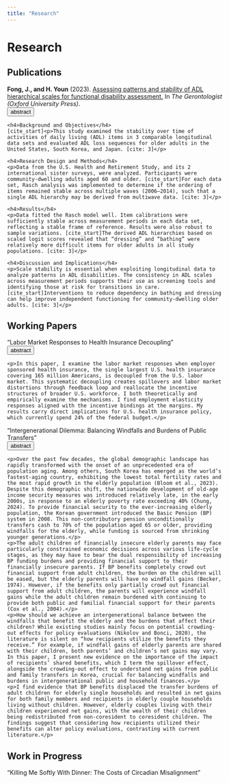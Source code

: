 ```yaml
---
title: "Research"
---
```


# Research

## Publications

**Fong, J., and H. Youn** (2023). [Assessing patterns and stability of ADL hierarchical scales for functional disability assessment.](https://academic.oup.com/gerontologist/article/63/4/773/6571520) In *The Gerontologist (Oxford University Press)*.
  <br>
  <button class="abstract-button">abstract</button>
  <div class="abstract-content">
    <h4>Background and Objectives</h4>
    [cite_start]<p>This study examined the stability over time of activities of daily living (ADL) items in 3 comparable longitudinal data sets and evaluated ADL loss sequences for older adults in the United States, South Korea, and Japan. [cite: 3]</p>
    
    <h4>Research Design and Methods</h4>
    <p>Data from the U.S. Health and Retirement Study, and its 2 international sister surveys, were analyzed. Participants were community-dwelling adults aged 60 and older. [cite_start]For each data set, Rasch analysis was implemented to determine if the ordering of items remained stable across multiple waves (2006–2014), such that a single ADL hierarchy may be derived from multiwave data. [cite: 3]</p>
    
    <h4>Results</h4>
    <p>Data fitted the Rasch model well. Item calibrations were sufficiently stable across measurement periods in each data set, reflecting a stable frame of reference. Results were also robust to sample variations. [cite_start]The derived ADL hierarchies based on scaled logit scores revealed that “dressing” and “bathing” were relatively more difficult items for older adults in all study populations. [cite: 3]</p>
    
    <h4>Discussion and Implications</h4>
    <p>Scale stability is essential when exploiting longitudinal data to analyze patterns in ADL disabilities. The consistency in ADL scales across measurement periods supports their use as screening tools and identifying those at risk for transitions in care. [cite_start]Interventions to reduce dependency in bathing and dressing can help improve independent functioning for community-dwelling older adults. [cite: 3]</p>
  </div>
 

## Working Papers

“Labor Market Responses to Health Insurance Decoupling"
  <br>
  <button class="abstract-button">abstract</button>
  <div class="abstract-content">
    <p>In this paper, I examine the labor market responses when employer sponsored health insurance, the single largest U.S. health insurance covering 165 million Americans, is decoupled from the U.S. labor market. This systematic decoupling creates spillovers and labor market distortions through feedback loop and reallocate the incentive structures of broader U.S. workforce. I both theoretically and empirically examine the mechanisms. I find employment elasticity responses aligned with the incentive bindings at the margins. My results carry direct implications for U.S. health insurance policy, which currently spend 24% of the federal budget.</p>
  </div>

“Intergenerational Dilemma: Balancing Windfalls and Burdens of Public Transfers"
  <br>
  <button class="abstract-button">abstract</button>
  <div class="abstract-content">
    <p>Over the past few decades, the global demographic landscape has rapidly transformed with the onset of an unprecedented era of population aging. Among others, South Korea has emerged as the world’s fastest-aging country, exhibiting the lowest total fertility rates and the most rapid growth in the elderly population (Bloom et al., 2023). Despite this demographic shift, the nationwide development of old-age income security measures was introduced relatively late, in the early 2000s, in response to an elderly poverty rate exceeding 40% (Chung, 2024). To provide financial security to the ever-increasing elderly population, the Korean government introduced the Basic Pension (BP) system in 2008. This non-contributory pension unconditionally transfers cash to 70% of the population aged 65 or older, providing windfalls for the elderly, while funding is sourced from shrinking younger generations.</p>
    <p>The adult children of financially insecure elderly parents may face particularly constrained economic decisions across various life-cycle stages, as they may have to bear the dual responsibility of increasing BP funding burdens and providing financial support to their financially insecure parents. If BP benefits completely crowd out financial support from adult children, the burden on the children will be eased, but the elderly parents will have no windfall gains (Becker, 1974). However, if the benefits only partially crowd out financial support from adult children, the parents will experience windfall gains while the adult children remain burdened with continuing to provide both public and familial financial support for their parents (Cox et al., 2004).</p>
    <p>How should we achieve an intergenerational balance between the windfalls that benefit the elderly and the burdens that affect their children? While existing studies mainly focus on potential crowding-out effects for policy evaluations (Nikolov and Bonci, 2020), the literature is silent on “how recipients utilize the benefits they receive.” For example, if windfall gains of elderly parents are shared with their children, both parents’ and children’s net gains may vary. In this paper, I present new evidence on the importance of the impact of recipients’ shared benefits, which I term the spillover effect, alongside the crowding-out effect to understand net gains from public and family transfers in Korea, crucial for balancing windfalls and burdens in intergenerational public and household finances.</p>
    <p>I find evidence that BP benefits displaced the transfer burdens of adult children for elderly single households and resulted in net gains for both family members and recipients in elderly couple households living without children. However, elderly couples living with their children experienced net gains, with the wealth of their children being redistributed from non-coresident to coresident children. The findings suggest that considering how recipients utilized their benefits can alter policy evaluations, contrasting with current literature.</p>
  </div>

## Work in Progress

“Killing Me Softly With Dinner: The Costs of Circadian Misalignment” 


<script>
document.addEventListener('DOMContentLoaded', function() {
  var collapsibles = document.querySelectorAll('.abstract-button');
  collapsibles.forEach(function(button) {
    button.addEventListener('click', function() {
      // Toggle 'active' class on the button
      this.classList.toggle('active');
      
      // Get the content panel
      var content = this.nextElementSibling;
      
      // Toggle display
      if (content.style.maxHeight) {
        content.style.maxHeight = null;
      } else {
        content.style.maxHeight = content.scrollHeight + "px";
      }
    });
  });
});
</script>